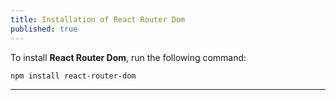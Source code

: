 ```yaml
---
title: Installation of React Router Dom
published: true
---
```


To install **React Router Dom**, run the following command:

```bash
npm install react-router-dom
```

---
